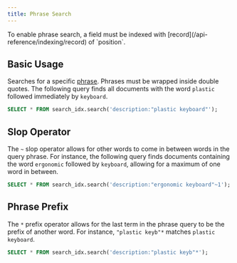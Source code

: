 ```yaml
---
title: Phrase Search
---
```


<Note>
  To enable phrase search, a field must be indexed with
  [record](/api-reference/indexing/record) of `position`.
</Note>

## Basic Usage

Searches for a specific [phrase](/api-reference/concepts/phrase). Phrases must be wrapped inside
double quotes. The following query finds all documents with the word `plastic` followed immediately by `keyboard`.

```sql
SELECT * FROM search_idx.search('description:"plastic keyboard"');
```

## Slop Operator

The `~` slop operator allows for other words to come in between words in the query phrase. For instance, the following query finds documents containing
the word `ergonomic` followed by `keyboard`, allowing for a maximum of one word in between.

```sql
SELECT * FROM search_idx.search('description:"ergonomic keyboard"~1');
```

## Phrase Prefix

The `*` prefix operator allows for the last term in the phrase query to be the prefix of another word. For instance,
`"plastic keyb"*` matches `plastic keyboard`.

```sql
SELECT * FROM search_idx.search('description:"plastic keyb"*');
```
